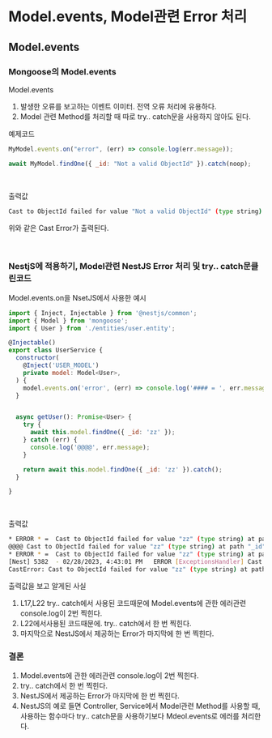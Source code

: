 # Model.events, Model관련 Error 처리

## Model.events

### Mongoose의 Model.events

Model.events

1. 발생한 오류를 보고하는 이벤트 이미터. 전역 오류 처리에 유용하다.
2. Model 관련 Method를 처리할 때 따로 try.. catch문을 사용하지 않아도 된다.

예제코드

```js
MyModel.events.on("error", (err) => console.log(err.message));

await MyModel.findOne({ _id: "Not a valid ObjectId" }).catch(noop);
```

<br />

출력값

```sh
Cast to ObjectId failed for value "Not a valid ObjectId" (type string) at path "_id" for model "User"
```

위와 같은 Cast Error가 출력된다.

<br />

### NestjS에 적용하기, Model관련 NestJS Error 처리 및 try.. catch문클린코드

Model.events.on을 NsetJS에서 사용한 예시

```js
import { Inject, Injectable } from '@nestjs/common';
import { Model } from 'mongoose';
import { User } from './entities/user.entity';

@Injectable()
export class UserService {
  constructor(
    @Inject('USER_MODEL')
    private model: Model<User>,
  ) {
    model.events.on('error', (err) => console.log('#### = ', err.message));
  }


  async getUser(): Promise<User> {
    try {
      await this.model.findOne({ _id: 'zz' });
    } catch (err) {
      console.log('@@@@', err.message);
    }

    return await this.model.findOne({ _id: 'zz' }).catch();
  }

}
```

<br />

출력값

```sh
* ERROR * =  Cast to ObjectId failed for value "zz" (type string) at path "_id" for model "User"
@@@@ Cast to ObjectId failed for value "zz" (type string) at path "_id" for model "User"
* ERROR * =  Cast to ObjectId failed for value "zz" (type string) at path "_id" for model "User"
[Nest] 5382  - 02/28/2023, 4:43:01 PM   ERROR [ExceptionsHandler] Cast to ObjectId failed for value "zz" (type string) at path "_id" for model "User"
CastError: Cast to ObjectId failed for value "zz" (type string) at path "_id" for model "User"
```

출력값을 보고 알게된 사실

1. L17,L22 try.. catch에서 사용된 코드때문에 Model.events에 관한 에러관련 console.log이 2번 찍힌다.
2. L22에서사용된 코드때문에. try.. catch에서 한 번 찍힌다.
3. 마지막으로 NestJS에서 제공하는 Error가 마지막에 한 번 찍힌다.

### 결론

1. Model.events에 관한 에러관련 console.log이 2번 찍힌다.
2. try.. catch에서 한 번 찍힌다.
3. NestJS에서 제공하는 Error가 마지막에 한 번 찍힌다.
4. NestJS의 예로 들면 Controller, Service에서 Model관련 Method를 사용할 때, 사용하는 함수마다 try.. catch문을 사용하기보다 Mdeol.events로 에러를 처리한다.
   <br />

